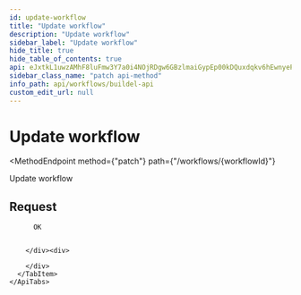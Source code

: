 ```yaml
---
id: update-workflow
title: "Update workflow"
description: "Update workflow"
sidebar_label: "Update workflow"
hide_title: true
hide_table_of_contents: true
api: eJxtkL1uwzAMhF8luFmw3Y7a0i4NOjRDgw6GBzlmaiGypEp00kDQuxdqkv6hEwnyePiOCaxeI2SLFxf2O+OOEZ1AoOidjRQhE26bppSB4jZoz9pZSDw9ImfxZ7jxg2JaHC9WEJiIRzdAwivejhCljpCor5pYp2u7GjIEIoUDhYKUMAcDiZHZR1nXyuuqn7UZyFRKI3cC2u5cYWPNhiBxd14vlusVBIrPGeymaqoGWcC7yJOy5caqif5l/pUpgU++6JjeufZGaVt8PsnSJU2LrzQQkN95yitHF7lIUupVpE0wOZfx20zhBNl2AgcVtOoLf9vlHy9bL5/vH5DzB/Zejtk=
sidebar_class_name: "patch api-method"
info_path: api/workflows/buildel-api
custom_edit_url: null
---
```



<h1
  className={"openapi__heading"}
>
  Update workflow
</h1>

<MethodEndpoint
  method={"patch"}
  path={"/workflows/{workflowId}"}
>
  
</MethodEndpoint>



Update workflow

## Request

<div>
  <div>
    <ApiTabs
      label={undefined}
      id={undefined}
    >
      <TabItem
        label={"200"}
        value={"200"}
      >
        <div>
          
          
          OK
          
          
        </div><div>
          
        </div>
      </TabItem>
    </ApiTabs>
  </div>
</div>
      